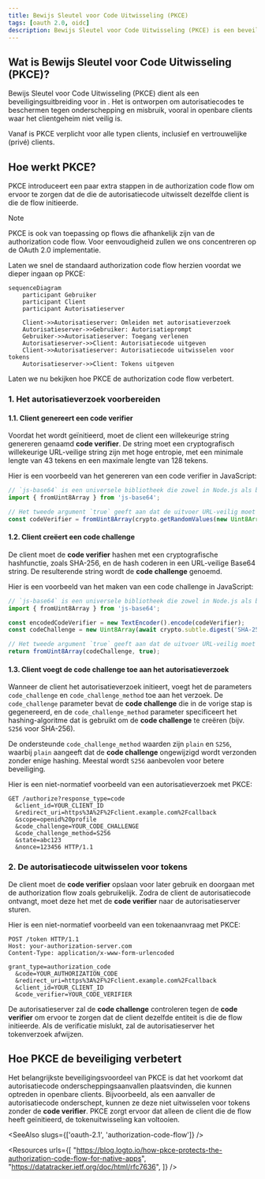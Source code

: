 ```yaml
---
title: Bewijs Sleutel voor Code Uitwisseling (PKCE)
tags: [oauth 2.0, oidc]
description: Bewijs Sleutel voor Code Uitwisseling (PKCE) is een beveiligingsuitbreiding voor OAuth 2.0 die autorisatiecodes beschermt tegen onderschepping en misbruik. Het is verplicht voor alle typen clients in OAuth 2.1.
---
```


## Wat is Bewijs Sleutel voor Code Uitwisseling (PKCE)?

Bewijs Sleutel voor Code Uitwisseling (PKCE) dient als een beveiligingsuitbreiding voor <Ref slug="authorization-code-flow" /> in <Ref slug="oauth-2.0" />. Het is ontworpen om autorisatiecodes te beschermen tegen onderschepping en misbruik, vooral in openbare clients waar het clientgeheim niet veilig is.

Vanaf <Ref slug="oauth-2.1" /> is PKCE verplicht voor alle typen clients, inclusief <Ref slug="client" headingId="public-clients" /> en <Ref slug="client" headingId="confidential-clients">vertrouwelijke (privé) clients</Ref>.

## Hoe werkt PKCE?

PKCE introduceert een paar extra stappen in de authorization code flow om ervoor te zorgen dat de <Ref slug="client" /> die de autorisatiecode uitwisselt dezelfde client is die de flow initieerde.

> [!Note]
> PKCE is ook van toepassing op <Ref slug="openid-connect" /> flows die afhankelijk zijn van de authorization code flow. Voor eenvoudigheid zullen we ons concentreren op de OAuth 2.0 implementatie.

Laten we snel de standaard authorization code flow herzien voordat we dieper ingaan op PKCE:

```mermaid
sequenceDiagram
    participant Gebruiker
    participant Client
    participant Autorisatieserver

    Client->>Autorisatieserver: Omleiden met autorisatieverzoek
    Autorisatieserver->>Gebruiker: Autorisatieprompt
    Gebruiker->>Autorisatieserver: Toegang verlenen
    Autorisatieserver->>Client: Autorisatiecode uitgeven
    Client->>Autorisatieserver: Autorisatiecode uitwisselen voor tokens
    Autorisatieserver->>Client: Tokens uitgeven
```

Laten we nu bekijken hoe PKCE de authorization code flow verbetert.

### 1. Het autorisatieverzoek voorbereiden

#### 1.1. Client genereert een code verifier

Voordat het <Ref slug="authorization-request" /> wordt geïnitieerd, moet de client een willekeurige string genereren genaamd **code verifier**. De string moet een cryptografisch willekeurige URL-veilige string zijn met hoge entropie, met een minimale lengte van 43 tekens en een maximale lengte van 128 tekens.
  
Hier is een voorbeeld van het genereren van een code verifier in JavaScript:

```javascript
// `js-base64` is een universele bibliotheek die zowel in Node.js als browsers kan worden gebruikt
import { fromUint8Array } from 'js-base64';

// Het tweede argument `true` geeft aan dat de uitvoer URL-veilig moet zijn
const codeVerifier = fromUint8Array(crypto.getRandomValues(new Uint8Array(64)), true);
```

#### 1.2. Client creëert een code challenge

De client moet de **code verifier** hashen met een cryptografische hashfunctie, zoals SHA-256, en de hash coderen in een URL-veilige Base64 string. De resulterende string wordt de **code challenge** genoemd.

Hier is een voorbeeld van het maken van een code challenge in JavaScript:

```javascript
// `js-base64` is een universele bibliotheek die zowel in Node.js als browsers kan worden gebruikt
import { fromUint8Array } from 'js-base64';

const encodedCodeVerifier = new TextEncoder().encode(codeVerifier);
const codeChallenge = new Uint8Array(await crypto.subtle.digest('SHA-256', encodedCodeVerifier));

// Het tweede argument `true` geeft aan dat de uitvoer URL-veilig moet zijn
return fromUint8Array(codeChallenge, true);
```

#### 1.3. Client voegt de code challenge toe aan het autorisatieverzoek

Wanneer de client het autorisatieverzoek initieert, voegt het de parameters `code_challenge` en `code_challenge_method` toe aan het verzoek. De `code_challenge` parameter bevat de **code challenge** die in de vorige stap is gegenereerd, en de `code_challenge_method` parameter specificeert het hashing-algoritme dat is gebruikt om de **code challenge** te creëren (bijv. `S256` voor SHA-256).

De ondersteunde `code_challenge_method` waarden zijn `plain` en `S256`, waarbij `plain` aangeeft dat de **code challenge** ongewijzigd wordt verzonden zonder enige hashing. Meestal wordt `S256` aanbevolen voor betere beveiliging.

Hier is een niet-normatief voorbeeld van een autorisatieverzoek met PKCE:

```http
GET /authorize?response_type=code
  &client_id=YOUR_CLIENT_ID
  &redirect_uri=https%3A%2F%2Fclient.example.com%2Fcallback
  &scope=openid%20profile
  &code_challenge=YOUR_CODE_CHALLENGE
  &code_challenge_method=S256
  &state=abc123
  &nonce=123456 HTTP/1.1
```

### 2. De autorisatiecode uitwisselen voor tokens

De client moet de **code verifier** opslaan voor later gebruik en doorgaan met de authorization flow zoals gebruikelijk. Zodra de client de autorisatiecode ontvangt, moet deze het <Ref slug="token-request" /> met de **code verifier** naar de autorisatieserver sturen.

Hier is een niet-normatief voorbeeld van een tokenaanvraag met PKCE:

```http
POST /token HTTP/1.1
Host: your-authorization-server.com
Content-Type: application/x-www-form-urlencoded

grant_type=authorization_code
  &code=YOUR_AUTHORIZATION_CODE
  &redirect_uri=https%3A%2F%2Fclient.example.com%2Fcallback
  &client_id=YOUR_CLIENT_ID
  &code_verifier=YOUR_CODE_VERIFIER
```

De autorisatieserver zal de **code challenge** controleren tegen de **code verifier** om ervoor te zorgen dat de client dezelfde entiteit is die de flow initieerde. Als de verificatie mislukt, zal de autorisatieserver het tokenverzoek afwijzen.

## Hoe PKCE de beveiliging verbetert

Het belangrijkste beveiligingsvoordeel van PKCE is dat het voorkomt dat autorisatiecode onderscheppingsaanvallen plaatsvinden, die kunnen optreden in openbare clients. Bijvoorbeeld, als een aanvaller de autorisatiecode onderschept, kunnen ze deze niet uitwisselen voor tokens zonder de **code verifier**. PKCE zorgt ervoor dat alleen de client die de flow heeft geïnitieerd, de tokenuitwisseling kan voltooien.

<SeeAlso slugs={['oauth-2.1', 'authorization-code-flow']} />

<Resources
  urls={[
    "https://blog.logto.io/how-pkce-protects-the-authorization-code-flow-for-native-apps",
    "https://datatracker.ietf.org/doc/html/rfc7636",
  ]}
/>